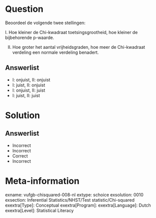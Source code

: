 Question
========
  
Beoordeel de volgende twee stellingen:

I. Hoe kleiner de Chi-kwadraat toetsingsgrootheid, hoe kleiner de bijbehorende p-waarde.

II. Hoe groter het aantal vrijheidsgraden, hoe meer de Chi-kwadraat verdeling een normale verdeling benadert.
  
Answerlist
----------
* I: onjuist,  II: onjuist
* I: juist,   II: onjuist
* I: onjuist,  II: juist
* I: juist,   II: juist


Solution
========

Answerlist
----------
* Incorrect
* Incorrect
* Correct
* Incorrect

Meta-information
================
exname: vufgb-chisquared-008-nl
extype: schoice
exsolution: 0010
exsection: Inferential Statistics/NHST/Test statistic/Chi-squared
exextra[Type]: Conceptual
exextra[Program]: 
exextra[Language]: Dutch
exextra[Level]: Statistical Literacy